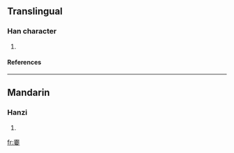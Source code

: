 ==Translingual==
===Han character===
{{Han char|rn=38|rad=女|as=10|sn=13|four=|canj=一火一田女 (MFMWV)}}
# {{defn|Han|sort=女10}}
====References====
{{Han ref|kx=0269.181|hdz=21071.130|uh=5AD1|ud=23249}}
----
==Mandarin==
===Hanzi===
{{cmn-hanzi|pin=[[báo]] ([[bao2]])|wg=pao<sup>2</sup>}}
# {{defn|Mandarin}}






[[fr:嫑]]